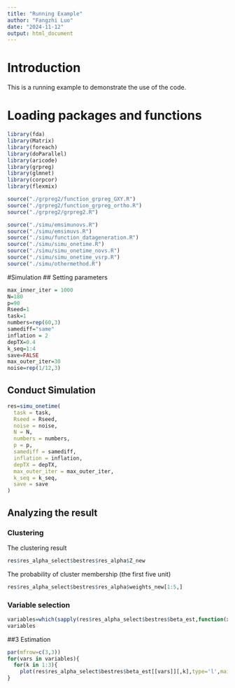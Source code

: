 ---
title: "Running Example"
author: "Fangzhi Luo"
date: "2024-11-12"
output: html_document
---
# Introduction
This is a running example to demonstrate the use of the code.

# Loading packages and functions
```{r}
library(fda)
library(Matrix)
library(foreach)
library(doParallel)
library(aricode)
library(grpreg)
library(glmnet)
library(corpcor)
library(flexmix)

source("./grpreg2/function_grpreg_GXY.R")
source("./grpreg2/function_grpreg_ortho.R")
source("./grpreg2/grpreg2.R")

source("./simu/emsimunovs.R")
source("./simu/emsimuvs.R")
source("./simu/function_datageneration.R")
source("./simu/simu_onetime.R")
source("./simu/simu_onetime_novs.R")
source("./simu/simu_onetime_vsrp.R")
source("./simu/othermethod.R")
```

#Simulation
## Setting parameters
```{r}
max_inner_iter = 1000
N=180
p=90
Rseed=1
task=1
numbers=rep(60,3)
samediff="same"
inflation = 2
depTX=0.4
k_seq=1:4
save=FALSE
max_outer_iter=30
noise=rep(1/12,3)
```

## Conduct Simulation
```{r}
res=simu_onetime(
  task = task,
  Rseed = Rseed,
  noise = noise,
  N = N,
  numbers = numbers,
  p = p,
  samediff = samediff,
  inflation = inflation,
  depTX = depTX,
  max_outer_iter = max_outer_iter,
  k_seq = k_seq,
  save = save
)
```




## Analyzing the result
### Clustering
The clustering result
```{r}
res$res_alpha_select$bestres$res_alpha$Z_new
```
The probability of cluster membership (the first five unit)
```{r}
res$res_alpha_select$bestres$res_alpha$weights_new[1:5,]
```

### Variable selection
```{r}
variables=which(sapply(res$res_alpha_select$bestres$beta_est,function(x)sum(as.vector(x)^2))!=0)
variables
```
##3 Estimation
```{r}
par(mfrow=c(3,3))
for(vars in variables){
  for(k in 1:3){
    plot(res$res_alpha_select$bestres$beta_est[[vars]][,k],type='l',main=paste0("Cluster ",k," Variable ",vars),xlab="Time",ylab="Value")}
}


```




